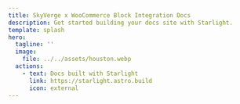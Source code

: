 ```yaml
---
title: SkyVerge x WooCommerce Block Integration Docs
description: Get started building your docs site with Starlight.
template: splash
hero:
  tagline: ''
  image:
    file: ../../assets/houston.webp
  actions:
    - text: Docs built with Starlight
      link: https://starlight.astro.build
      icon: external
---
```



<CardGrid>
  <LinkCard
    title="Introduction"
    description="How we got here and where we're going."
    href="/reference/00-intro/context"
  />

  <LinkCard
    title="Payment Integration"
    description="Skip to the juicy stuff."
    href="/reference/02-advanced-integrations/payment-integration"
  />
</CardGrid>
